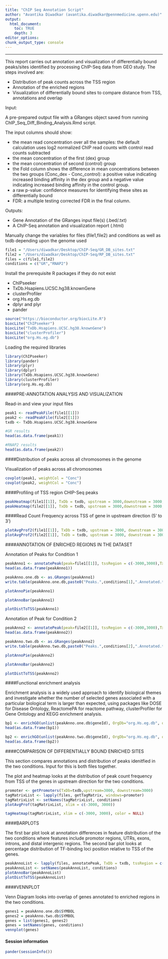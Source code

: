 ```yaml
---
title: "ChIP Seq Annotation Script"
author: "Avantika Diwadkar (avantika.diwadkar@pennmedicine.upenn.edu)"
output:
  html_document:
    toc: TRUE
    depth: 3
editor_options: 
chunk_output_type: console
---
```

***

This report carries out annotation and visualization of differentially bound peaks/sites identified by processing ChIP-Seq data from GEO study. The steps involved are:

* Distribution of peak counts across the TSS region
* Annotation of the enriched regions
* Visualization of differentially bound sites to compare distance from TSS, annotations and overlap

Input:

A pre-prepared output file with a GRanges object saved from running ChIP_Seq_Diff_Binding_Analysis.Rmd script.

The input columns should show:

* the mean read concentration over all the samples: the default calculation uses log2 normalized ChIP read counts with control read counts subtracted
* the mean concentration of the first (dex) group
* the mean concentration of second (control) group
* the Fold column shows the difference in mean concentrations between the two groups (Conc_dex - Conc_control): a positive value indicating increased binding affinity in the dex group and a negative value indicating increased binding affinity in the control group.
* a raw p-value: confidence measures for identifying these sites as differentially
bound
* FDR: a multiple testing corrected FDR in the final column.

Outputs:

* Gene Annotation of the GRanges input file(s) (.bed/.txt)
* A ChIP-Seq annotation and visualization report (.html)


Manually change the variables for files (file1,file2) and conditions as well as txdb depending upon the genome used
```r
file1 = "/Users/diwadkar/Desktop/ChIP-Seq/GR_DB_sites.txt"
file2 = "/Users/diwadkar/Desktop/ChIP-Seq/RP_DB_sites.txt"
files = c(file1,file2)
conditions = c("GR","RNAP2")
```

Install the prerequisite R packages if they do not exist

* ChIPseeker
* TxDb.Hsapiens.UCSC.hg38.knownGene
* clusterProfiler
* org.Hs.eg.db
* dplyr and plyr
* pander

```r
source("https://bioconductor.org/biocLite.R")
biocLite("ChIPseeker")
biocLite("TxDb.Hsapiens.UCSC.hg38.knownGene")
biocLite("clusterProfiler")
biocLite("org.Hs.eg.db")
```

Loading the required libraries

```r
library(ChIPseeker)
library(pander)
library(plyr)
library(dplyr)
library(TxDb.Hsapiens.UCSC.hg38.knownGene)
library(clusterProfiler)
library(org.Hs.eg.db)
```


####PRE-ANNOTATION ANALYSIS AND VISUALIZATION 

Read-in  and view your input files
```r
peak1 <- readPeakFile(file1[[1]])
peak2 <- readPeakFile(file2[[1]])
txdb <- TxDb.Hsapiens.UCSC.hg38.knownGene

#GR results
head(as.data.frame(peak1))

#RNAP2 results
head(as.data.frame(peak2))
```

####Distribution of peaks across all chromosomes in the genome

Visualization of peaks across all chromosomes
```r
covplot(peak1, weightCol = "Conc")
covplot(peak2, weightCol = "Conc")
```

####Profiling of TSS region CHIP-Seq peaks

```r
peakHeatmap(file1[[1]], TxDb = txdb, upstream = 3000,downstream = 3000, color = "red")
peakHeatmap(file2[[1]], TxDb = txdb, upstream = 3000,downstream = 3000, color = "blue")
```


####Read Count Frequency across TSS of gene in upstream direction (5' to 3')

```r
plotAvgProf2(file1[[1]], TxDb = txdb, upstream = 3000, downstream = 3000, xlab = "Genomic Region (5'->3')",ylab = "Read Count Frequency of GR")
plotAvgProf2(file2[[1]], TxDb = txdb, upstream = 3000, downstream = 3000, xlab = "Genomic Region (5'->3')",ylab = "Read Count Frequency of RNAP2")
```

####ANNOTATION OF ENRICHED REGIONS IN THE DATASET

Annotation of Peaks for Condition 1
```r
peakAnno1 <- annotatePeak(peak=file1[[1]], tssRegion = c(-3000,3000),TxDb = txdb,annoDb = "org.Hs.eg.db")
head(as.data.frame(peakAnno1))

peakAnno.one.db <- as.GRanges(peakAnno1)
write.table(peakAnno.one.db,paste0("Peaks.",conditions[1],".Annotated.txt"),sep="\t",row.names = FALSE)

plotAnnoPie(peakAnno1)

plotAnnoBar(peakAnno1)

plotDistToTSS(peakAnno1)
```


Annotation of Peak for Condition 2
```r
peakAnno2 <- annotatePeak(peak=file2[[1]], tssRegion = c(-3000,3000),TxDb = txdb,annoDb = "org.Hs.eg.db")
head(as.data.frame(peakAnno2))

peakAnno.two.db <- as.GRanges(peakAnno2)
write.table(peakAnno.two.db,paste0("Peaks.",conditions[2],".Annotated.txt"),sep="\t",row.names = FALSE)

plotAnnoPie(peakAnno2)

plotAnnoBar(peakAnno2)

plotDistToTSS(peakAnno2)
```

####Functional enrichment analysis

Enrichment analysis is a widely used approach to identify biological themes and investigate whether the number 
of selected genes associated with a particular biological term is larger than expected, using packages like DOSE for Disease Ontology, 
ReactomePA for reactome pathway, clusterProfiler for Gene Ontology and KEGG enrichment analysis.

```r
bp1 <- enrichGO(unlist(peakAnno.one.db$geneId), OrgDb="org.Hs.eg.db", ont = "BP",readable = TRUE)
head(as.data.frame(bp1))

bp2 <- enrichGO(unlist(peakAnno.two.db$geneId), OrgDb="org.Hs.eg.db", ont = "BP",readable = TRUE)
head(as.data.frame(bp2))
```


####COMPARISON OF DIFFERENTIALLY BOUND ENRICHED SITES

This section compares annotations and distribution of peaks idenitfied in the two conditions. Input for this is both files together. 

The plot and heatmap looks at the distribution of peak count frequency from TSS of the genes in upstream direction for the two conditions.

```r
promoter <- getPromoters(TxDb=txdb,upstream=3000, downstream=3000) 
tagMatrixList <- lapply(files, getTagMatrix, windows=promoter)
tagMatrixList <- setNames(tagMatrixList, conditions)
plotAvgProf(tagMatrixList, xlim = c(-3000, 3000))

tagHeatmap(tagMatrixList, xlim = c(-3000, 3000), color = NULL)
```


####BARPLOTS

The first bar plot look at annotation differences in feature distribution of the two conditions where features include promotor regions, UTRs, exons, introns, and distal intergenic regions. 
The second bar plot looks at percentage distribution of TF-binding loci position relative to TSS of the genes.

```r
peakAnnoList <- lapply(files, annotatePeak, TxDb = txdb, tssRegion = c(-3000, 3000), verbose = FALSE)
peakAnnoList <- setNames(peakAnnoList, conditions)
plotAnnoBar(peakAnnoList)
plotDistToTSS(peakAnnoList)
```


####VENNPLOT

Venn Diagram looks into overlap of genes annotated to enriched regions in the two conditions.

```r
genes1 = peakAnno.one.db$SYMBOL
genes2 = peakAnno.two.db$SYMBOL
genes = list(genes1, genes2)
genes = setNames(genes, conditions)
vennplot(genes)
```

#### Session information

```r
pander(sessionInfo())
```
